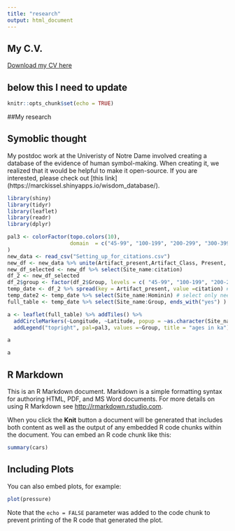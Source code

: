 ```yaml
---
title: "research"
output: html_document
---
```

## My C.V.



<a href="CV.pdf#" class="download" title="Download CV as PDF">Download my CV here</a>			


## below this I need to update


```r
knitr::opts_chunk$set(echo = TRUE)
```


##My research

## Symoblic thought

My postdoc work at the Univeristy of Notre Dame involved creating a database of
the evidence of human symbol-making. When creating it, we realized that it
would be helpful to make it open-source. If you are interested, please check out
[this link] (https://marckissel.shinyapps.io/wisdom_database/).


```r
library(shiny)
library(tidyr)
library(leaflet)
library(readr)
library(dplyr)

pal3 <- colorFactor(topo.colors(10),
                    domain  = c("45-99", "100-199", "200-299", "300-399", "400-499", "500-599", "600+", "NoDate")
)
new_data <- read_csv("Setting_up_for_citations.csv")
new_df <- new_data %>% unite(Artifact_present,Artifact_Class, Present, sep="_" ) 
new_df_selected <- new_df %>% select(Site_name:citation)
df_2 <- new_df_selected
df_2$group <- factor(df_2$Group, levels = c( "45-99", "100-199", "200-299", "300-399", "400-499", "500-599", "600+", "NoDate"))
temp_date <- df_2 %>% spread(key = Artifact_present, value =citation) #put table into right format for dates
temp_date2 <- temp_date %>% select(Site_name:Hominin) # select only needed tables to display
full_table <- temp_date %>% select(Site_name:Group, ends_with("yes") ) #table for full search

a <- leaflet(full_table) %>% addTiles() %>%
  addCircleMarkers(~Longitude, ~Latitude, popup = ~as.character(Site_name), color = ~pal3(Group), stroke = FALSE, fillOpacity = 0.5 ) %>%
  addLegend("topright", pal=pal3, values =~Group, title = "ages in ka")

a

```

```r
a
```



## R Markdown

This is an R Markdown document. Markdown is a simple formatting syntax for authoring HTML, PDF, and MS Word documents. For more details on using R Markdown see <http://rmarkdown.rstudio.com>.

When you click the **Knit** button a document will be generated that includes both content as well as the output of any embedded R code chunks within the document. You can embed an R code chunk like this:

```r
summary(cars)
```

## Including Plots

You can also embed plots, for example:

```r
plot(pressure)
```

Note that the `echo = FALSE` parameter was added to the code chunk to prevent printing of the R code that generated the plot.
